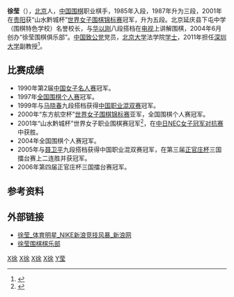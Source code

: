 {{Infobox go player
| name       = 徐莹
| image      = 
| caption    = 
| fullname   = 
| nickname   = 
| kanji      = 
| kana       = 
| hangul     = 
| hanja      = 
| revisedromanization = 
| mccunereischauer = 
| birth_date  = {{birth date and age|1972|12|31}}
| birth_place = [[中国|中国]][[北京|北京]]
| death_date  = 
| death_place = 
| nationality ={{PRC}}
| residence   = 
| teacher     = 
| pupil       = 
| turnedpro   = 1985年
| retired     = 
| rank        = 五段
| affiliation = [[中国棋院|中国棋院]]
| medaltemplates =
| medaltemplates-expand =
}}
'''徐莹'''（{{bd|1972年|12月31日|catIdx=X徐}}），[[北京|北京]]人，[[中国|中国]][[围棋|围棋]]职业棋手，1985年入段，1987年升为三段，2001年在[[贵阳|贵阳]]获“山水黔城杯”[[世界女子围棋锦标赛|世界女子围棋锦标赛]]冠军，升为五段。北京延庆县下屯中学（围棋特色学校）名誉校长，与[[华以刚|华以刚]]八段搭档在[[电视|电视]]上讲解围棋，2004年6月创办“徐莹围棋俱乐部”。[[中国致公党|中国致公党]]党员，[[北京大学|北京大学]]法学院[[学士|学士]]，2011年担任[[深圳大学|深圳大学]]副教授<ref>{{cite web|url=http://news.ourgame.com/files/2012-04-23/51044705.672.shtml|title=徐莹华丽转身：从世界冠军到美女讲解再到大学教授|publisher=[[联众|联众]]|date=2012年4月23日|accessdate=2017年5月23日|archive-date=2019年6月11日|archive-url=https://web.archive.org/web/20190611215058/http://news.ourgame.com/files/2012-04-23/51044705.672.shtml|dead-url=no}}</ref>。

== 比赛成绩 ==
*1990年第2届[[中国女子名人赛|中国女子名人赛]]冠军。　
*1997年[[全国围棋个人赛|全国围棋个人赛]]冠军。
*1999年与[[马晓春|马晓春]]九段搭档获得[[中国职业混双赛|中国职业混双赛]]冠军。
*2000年“东方航空杯”[[世界女子围棋锦标赛|世界女子围棋锦标赛]]亚军，全国围棋个人赛冠军。
*2001年“山水黔城杯”世界女子职业围棋赛冠军<ref name="sina20150306">{{cite web|url=http://sports.sina.com.cn/go/2015-03-06/12597534366.shtml|title=《棋事》专访徐莹：幸运如斯 心存感激|publisher=[[新浪|新浪]]|date=2015年3月6日|accessdate=2017年5月23日|archive-date=2019年6月13日|archive-url=https://web.archive.org/web/20190613060958/http://sports.sina.com.cn/go/2015-03-06/12597534366.shtml|dead-url=no}}</ref>，在[[中日NEC女子冠军对抗赛|中日NEC女子冠军对抗赛]]中获胜。
*2004年全国围棋个人赛冠军。
*2005年与[[聂卫平|聂卫平]]九段搭档获得中国职业混双赛冠军，在第三届[[正官庄杯|正官庄杯]]三国擂台赛上二连胜并获冠军。
*2006年第四届正官庄杯三国擂台赛冠军。

==参考资料==
{{Reflist}}

== 外部链接 ==
*[http://sports.sina.com.cn/star/xuying/ 徐莹_体育明星_NIKE新浪竞技风暴_新浪网] {{Wayback|url=http://sports.sina.com.cn/star/xuying/ |date=20190610100556 }}
*[https://web.archive.org/web/20090212134058/http://xuyingclub.cn/ 徐莹围棋棋乐部]

[[Category:北京人|X徐]]
[[Category:中国围棋棋手|X徐]]
[[Category:中国棋院围棋棋手|X徐]]
[[Category:中国致公党党员|X徐]]
[[Category:徐姓|Y莹]]